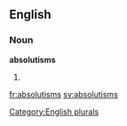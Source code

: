 
==English==

===Noun===
'''absolutisms'''

# {{plural of|[[absolutism]]}}

[[Category:English plurals]]

[[fr:absolutisms]]
[[sv:absolutisms]]